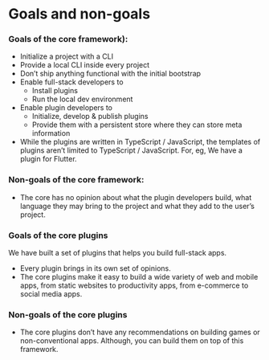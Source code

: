 



# Goals and non-goals

### Goals of the core framework):

- Initialize a project with a CLI
- Provide a local CLI inside every project
- Don’t ship anything functional with the initial bootstrap
- Enable full-stack developers to
  - Install plugins
  - Run the local dev environment
- Enable plugin developers to
  - Initialize, develop & publish plugins
  - Provide them with a persistent store where they can store meta information
- While the plugins are written in TypeScript / JavaScript, the templates of plugins aren’t limited to TypeScript / JavaScript. For, eg, We have a plugin for Flutter.

### Non-goals of the core framework:

- The core has no opinion about what the plugin developers build, what language they may bring to the project and what they add to the user’s project.

### Goals of the core plugins

We have built a set of plugins that helps you build full-stack apps.

- Every plugin brings in its own set of opinions.
- The core plugins make it easy to build a wide variety of web and mobile apps, from static websites to productivity apps, from e-commerce to social media apps.

### Non-goals of the core plugins

- The core plugins don’t have any recommendations on building games or non-conventional apps. Although, you can build them on top of this framework.
